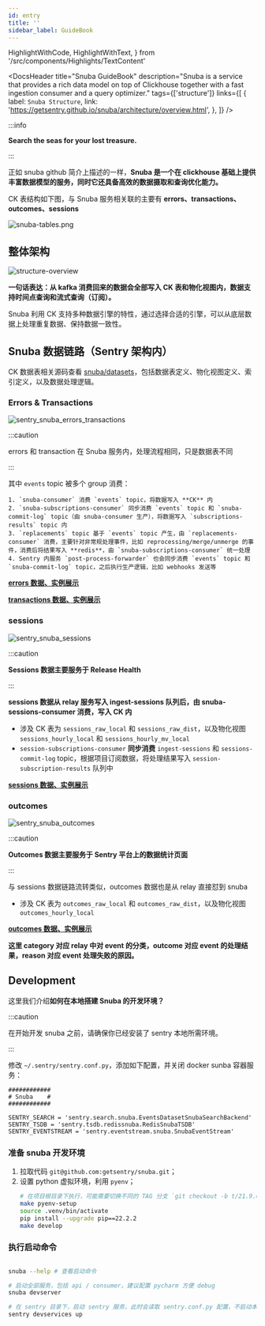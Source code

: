 ```yaml
---
id: entry
title: ''
sidebar_label: GuideBook
---
```


  HighlightWithCode,
  HighlightWithText,
} from '/src/components/Highlights/TextContent'

<DocsHeader
  title="Snuba GuideBook"
  description="Snuba is a service that provides a rich data model on top of Clickhouse together with a fast ingestion consumer and a query optimizer."
  tags={['structure']}
  links={[
    {
      label: `Snuba Structure`,
      link: 'https://getsentry.github.io/snuba/architecture/overview.html',
    },
  ]}
/>

:::info

**Search the seas for your lost treasure.**

:::

正如 snuba github 简介上描述的一样，**Snuba 是一个在 clickhouse 基础上提供丰富数据模型的服务，同时它还具备高效的数据摄取和查询优化能力。**

CK 表结构如下图，与 Snuba 服务相关联的主要有 **errors、transactions、outcomes、sessions**

![snuba-tables.png](https://img.joyjoy.cc/project/snuba-tables.png)

## 整体架构

![structure-overview](https://getsentry.github.io/snuba/_images/overview.png)

**一句话表达：从 kafka 消费回来的数据会全部写入 CK 表和物化视图内，数据支持时间点查询和流式查询（订阅）。**

Snuba 利用 CK 支持多种数据引擎的特性，通过选择合适的引擎，可以从底层数据上处理重复数据、保持数据一致性。

## Snuba 数据链路（Sentry 架构内）

CK 数据表相关源码查看 [snuba/datasets](https://github.com/getsentry/snuba/tree/21.9.0/snuba/datasets)，包括数据表定义、物化视图定义、索引定义，以及数据处理逻辑。

### Errors & Transactions

![sentry_snuba_errors_transactions](https://getsentry.github.io/snuba/_images/errors_transactions_deployment.png)

:::caution

errors 和 transaction 在 Snuba 服务内，处理流程相同，只是数据表不同

:::

其中 `events` topic 被多个 group 消费：

    1. `snuba-consumer` 消费 `events` topic，将数据写入 **CK** 内
    2. `snuba-subscriptions-consumer` 同步消费 `events` topic 和 `snuba-commit-log` topic（由 snuba-consumer 生产），将数据写入 `subscriptions-results` topic 内
    3. `replacements` topic 基于 `events` topic 产生，由 `replacements-consumer` 消费，主要针对非常规处理事件，比如 reprocessing/merge/unmerge 的事件，消费后将结果写入 **redis**，由 `snuba-subscriptions-consumer` 统一处理
    4. Sentry 内服务 `post-process-forwarder` 也会同步消费 `events` topic 和 `snuba-commit-log` topic，之后执行生产逻辑，比如 webhooks 发送等

[**errors 数据、实例展示**](https://github.com/YaYaPao/docscripts/blob/main/sentry/data/ck.md#errors)

[**transactions 数据、实例展示**](https://github.com/YaYaPao/docscripts/blob/main/sentry/data/ck.md#transactions)

### sessions

![sentry_snuba_sessions](https://getsentry.github.io/snuba/_images/sessions_deployment.png)

:::caution

**Sessions 数据主要服务于 Release Health**

:::

**sessions 数据从 relay 服务写入 ingest-sessions 队列后，由 snuba-sessions-consumer 消费，写入 CK 内**

- 涉及 CK 表为 `sessions_raw_local` 和 `sessions_raw_dist`，以及物化视图 `sessions_hourly_local` 和 `sessions_hourly_mv_local`
- `session-subscriptions-consumer` **同步消费** `ingest-sessions` 和 `sessions-commit-log` topic，根据项目订阅数据，将处理结果写入 `session-subscription-results` 队列中

[**sessions 数据、实例展示**](https://github.com/YaYaPao/docscripts/blob/main/sentry/data/ck.md#sessions)

### outcomes

![sentry_snuba_outcomes](https://getsentry.github.io/snuba/_images/outcomes_deployment.png)

:::caution

**Outcomes 数据主要服务于 Sentry 平台上的数据统计页面**

:::

与 sessions 数据链路流转类似，outcomes 数据也是从 relay 直接怼到 snuba

- 涉及 CK 表为 `outcomes_raw_local` 和 `outcomes_raw_dist`，以及物化视图 `outcomes_hourly_local`

[**outcomes 数据、实例展示**](https://github.com/YaYaPao/docscripts/blob/main/sentry/data/ck.md#outcomes)

**这里 category 对应 relay 中对 event 的分类，outcome 对应 event 的处理结果，reason 对应 event 处理失败的原因。**

## Development

这里我们介绍**如何在本地搭建 Snuba 的开发环境？**

:::caution

在开始开发 snuba 之前，请确保你已经安装了 sentry 本地所需环境。

:::

修改 `~/.sentry/sentry.conf.py`，添加如下配置，并关闭 docker sunba 容器服务：

```
############
# Snuba    #
############

SENTRY_SEARCH = 'sentry.search.snuba.EventsDatasetSnubaSearchBackend'
SENTRY_TSDB = 'sentry.tsdb.redissnuba.RedisSnubaTSDB'
SENTRY_EVENTSTREAM = 'sentry.eventstream.snuba.SnubaEventStream'

```

### 准备 snuba 开发环境

1. 拉取代码 `git@github.com:getsentry/snuba.git`；
2. 设置 python 虚拟环境，利用 `pyenv`；
   ```sh
   # 在项目根目录下执行，可能需要切换不同的 TAG 分支 `git checkout -b t/21.9.0 21.9.0`
   make pyenv-setup
   source .venv/bin/activate
   pip install --upgrade pip==22.2.2
   make develop
   ```

### 执行启动命令

```sh

snuba --help # 查看启动命令

# 启动全部服务，包括 api / consumer。建议配置 pycharm 方便 debug
snuba devserver

# 在 sentry 目录下，启动 sentry 服务，此时会读取 sentry.conf.py 配置，不启动本身的 snuba 服务
sentry devservices up


```
